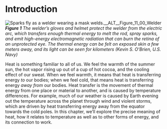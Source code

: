 # Introduction
![Sparks fly as a welder wearing a mask welds.__ALT__Figure_11_00_Welder](__MEDIA_URL__CNX_HSPhysics_11_00_Welder-25fb.jpg)
***Figure 1** The welder’s gloves and helmet protect the welder from the electric arc, which transfers enough thermal energy to melt the rod, spray sparks, and emit high-energy electromagnetic radiation that can burn the retina of an unprotected eye. The thermal energy can be felt on exposed skin a few meters away, and its light can be seen for kilometers (Kevin S. O’Brien, U.S. Navy)*


Heat is something familiar to all of us. We feel the warmth of the summer sun, the hot vapor rising up out of a cup of hot cocoa, and the cooling effect of our sweat. When we feel warmth, it means that heat is transferring energy *to* our bodies; when we feel cold, that means heat is transferring energy *away from* our bodies. Heat transfer is the movement of thermal energy from one place or material to another, and is caused by temperature differences. For example, much of our weather is caused by Earth evening out the temperature across the planet through wind and violent storms, which are driven by heat transferring energy away from the equator towards the cold poles. In this chapter, we’ll explore the precise meaning of heat, how it relates to temperature as well as to other forms of energy, and its connection to work.

